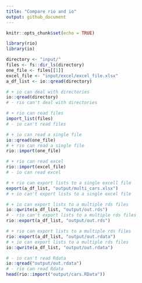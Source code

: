 ```yaml
---
title: "Compare rio and io"
output: github_document
---
```


```r
knitr::opts_chunk$set(echo = TRUE)
```

```r
library(rio)
library(io)

directory <- "input/"
files <- fs::dir_ls(directory)
one_file <- files[[1]]
excel_file <- "input/excel/excel_file.xlsx"
a_df_list <- io::qread(directory)

# + io can deal with directories
io::qread(directory)
# - rio can't deal with directories

# + rio can read files
import_list(files)
# - io can't read files 

# + io can read a single file
io::qread(one_file)
# + rio can read a single file
rio::import(one_file)

# + rio can read excel
rio::import(excel_file)
# - io can read excel

# + rio can export lists to a single excell file
export(a_df_list, "output/multi_cars.xlsx")
# + io can't export lists to a single excel file

# + io can export lists to a multiple rds files
io::qwrite(a_df_list, "output/out.rds")
# - rio can't export lists to a multiple rds files
rio::export(a_df_list, "output/out.rds")

# + rio can export lists to a multiple rds files
rio::export(a_df_list, "output/out.rdata")
# + io can export lists to a multiple rds files
io::qwrite(a_df_list, "output/out.rdata")

# - io can't read Rdata
io::qread("output/out.rdata")
# - rio can read Rdata
head(rio::import("output/cars.RData"))
```

